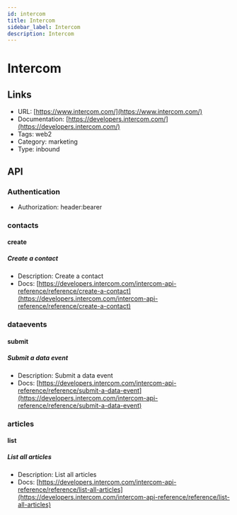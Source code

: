```yaml
---
id: intercom
title: Intercom
sidebar_label: Intercom
description: Intercom
---
```


# Intercom

## Links

* URL: [https://www.intercom.com/](https://www.intercom.com/)
* Documentation: [https://developers.intercom.com/](https://developers.intercom.com/)
* Tags: web2
* Category: marketing
* Type: inbound

## API

### Authentication

* Authorization: header:bearer

### contacts

#### create

##### Create a contact

* Description: Create a contact
* Docs: [https://developers.intercom.com/intercom-api-reference/reference/create-a-contact](https://developers.intercom.com/intercom-api-reference/reference/create-a-contact)

### dataevents

#### submit

##### Submit a data event

* Description: Submit a data event
* Docs: [https://developers.intercom.com/intercom-api-reference/reference/submit-a-data-event](https://developers.intercom.com/intercom-api-reference/reference/submit-a-data-event)

### articles

#### list

##### List all articles

* Description: List all articles
* Docs: [https://developers.intercom.com/intercom-api-reference/reference/list-all-articles](https://developers.intercom.com/intercom-api-reference/reference/list-all-articles)
